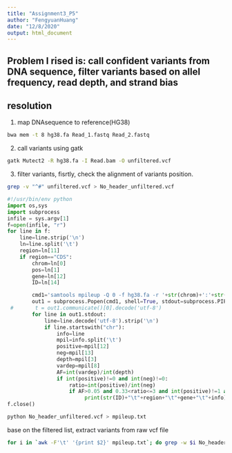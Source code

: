 ```yaml
---
title: "Assignment3_P5"
author: "FengyuanHuang"
date: "12/8/2020"
output: html_document
---
```



## Problem I rised is: call confident variants from DNA sequence, filter variants based on allel frequency, read depth, and strand bias
## resolution
1. map DNAsequence to reference(HG38)
```bash
bwa mem -t 8 hg38.fa Read_1.fastq Read_2.fastq 
```
2. call variants using gatk

```bash
gatk Mutect2 -R hg38.fa -I Read.bam -O unfiltered.vcf
```

3. filter variants, fisrtly, check the alignment of variants position. 
```bash
grep -v "^#" unfiltered.vcf > No_header_unfiltered.vcf
```

```python
#!/usr/bin/env python
import os,sys
import subprocess
infile = sys.argv[1]
f=open(infile, "r")
for line in f:
    line=line.strip('\n')
    ln=line.split('\t')
    region=ln[11]
    if region=="CDS":
        chrom=ln[0]
        pos=ln[1]
        gene=ln[12]
        ID=ln[14]

        cmd1='samtools mpileup -Q 0 -f hg38.fa -r '+str(chrom)+':'+str(pos)+'-'+str(pos)+' bamfile'
        out1 = subprocess.Popen(cmd1, shell=True, stdout=subprocess.PIPE, stderr=subprocess.STDOUT)
 #       t = out1.communicate()[0].decode('utf-8')
        for line in out1.stdout:
            line=line.decode('utf-8').strip('\n')
            if line.startswith("chr"):
                info=line
                mpil=info.split('\t')
                positive=mpil[12]
                neg=mpil[13]
                depth=mpil[3]
                vardep=mpil[8]
                AF=int(vardep)/int(depth)
                if int(positive)!=0 and int(neg)!=0:
                    ratio=int(positive)/int(neg)
                    if AF>0.05 and 0.33<ratio<=3 and int(positive)!=1 and int(neg)!=1:
                         print(str(ID)+"\t"+region+"\t"+gene+"\t"+info)
f.close()
```


```bash
python No_header_unfiltered.vcf > mpileup.txt
```

base on the filtered list, extract variants from raw vcf file
```bash
for i in `awk -F'\t' '{print $2}' mpileup.txt`; do grep -w $i No_header_unfiltered.vcf > filter.vcf; doneee
```


